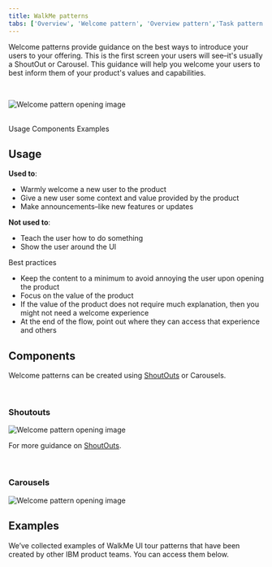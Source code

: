 ```yaml
---
title: WalkMe patterns
tabs: ['Overview', 'Welcome pattern', 'Overview pattern','Task pattern']
---
```


<PageDescription>

Welcome patterns provide guidance on the best ways to introduce your users to your offering. This is the first screen your users will see–it's usually a ShoutOut or Carousel. This guidance will help you welcome your users to best inform them of your product's values and capabilities.
 
</PageDescription>

<br />

<Row>
  <Column colLg={10}>

![Welcome pattern opening image](images/welcome-pattern-openingimage.png)

  </Column>
</Row>

<br />

<AnchorLinks>
  <AnchorLink>Usage</AnchorLink>
  <AnchorLink>Components</AnchorLink>
  <AnchorLink>Examples</AnchorLink>
</AnchorLinks>



## Usage

**Used to**: 
- Warmly welcome a new user to the product
- Give a new user some context and value provided by the product
- Make announcements–like new features or updates

**Not used to**: 
- Teach the user how to do something
- Show the user around the UI

Best practices
- Keep the content to a minimum to avoid annoying the user upon opening the product
- Focus on the value of the product
- If the value of the product does not require much explanation, then you might not need a welcome experience
- At the end of the flow, point out where they can access that experience and others


## Components

Welcome patterns can be created using [ShoutOuts](/walkme-guide/shoutouts/usage) or Carousels.

<br />


### Shoutouts

<Row>
  <Column colLg={10}>

![Welcome pattern opening image](images/ThisIsAShoutout_Welcome-pattern.png)

  </Column>
</Row>

For more guidance on [ShoutOuts](/walkme-guide/shoutouts/usage).


<br />


### Carousels

<Row>
  <Column colLg={10}>

![Welcome pattern opening image](images/ThisIsACarousel_WalkMe-pattern.png)

  </Column>
</Row>


## Examples

We’ve collected examples of WalkMe UI tour patterns that have been created by other IBM product teams. You can access them below.

<br />

<Column colMd={4} colLg={4} noGutterSm>
  <ResourceCard
    subTitle="WalkMe"
    title="Live example - Welcome pattern"
    aspectRatio="2:1"
    actionIcon="launch"
    href="?walkme=14-287342">
  </ResourceCard>
</Column>
